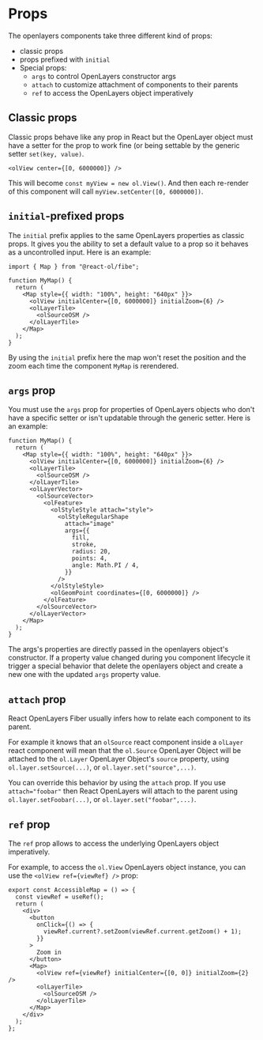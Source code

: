 # Props

The openlayers components take three different kind of props:

- classic props
- props prefixed with `initial`
- Special props:
  - `args` to control OpenLayers constructor args
  - `attach` to customize attachment of components to their parents
  - `ref` to access the OpenLayers object imperatively

## Classic props

Classic props behave like any prop in React but the OpenLayer object must have a setter for the prop to work fine (or being settable by the generic setter `set(key, value)`.

```tsx
<olView center={[0, 6000000]} />
```

This will become `const myView = new ol.View()`. And then each re-render of this component will call `myView.setCenter([0, 6000000])`.

## `initial`-prefixed props

The `initial` prefix applies to the same OpenLayers properties as classic props.
It gives you the ability to set a default value to a prop so it behaves as a uncontrolled input. Here is an example:

```tsx
import { Map } from "@react-ol/fibe";

function MyMap() {
  return (
    <Map style={{ width: "100%", height: "640px" }}>
      <olView initialCenter={[0, 6000000]} initialZoom={6} />
      <olLayerTile>
        <olSourceOSM />
      </olLayerTile>
    </Map>
  );
}
```

By using the `initial` prefix here the map won't reset the position and the zoom each time the component `MyMap` is rerendered.

## `args` prop

You must use the `args` prop for properties of OpenLayers objects who don't have a specific setter or isn't updatable through the generic setter. Here is an example:

```tsx
function MyMap() {
  return (
    <Map style={{ width: "100%", height: "640px" }}>
      <olView initialCenter={[0, 6000000]} initialZoom={6} />
      <olLayerTile>
        <olSourceOSM />
      </olLayerTile>
      <olLayerVector>
        <olSourceVector>
          <olFeature>
            <olStyleStyle attach="style">
              <olStyleRegularShape
                attach="image"
                args={{
                  fill,
                  stroke,
                  radius: 20,
                  points: 4,
                  angle: Math.PI / 4,
                }}
              />
            </olStyleStyle>
            <olGeomPoint coordinates={[0, 6000000]} />
          </olFeature>
        </olSourceVector>
      </olLayerVector>
    </Map>
  );
}
```

The args's properties are directly passed in the openlayers object's constructor.
If a property value changed during you component lifecycle it trigger a special behavior that delete the openlayers object and create a new one with the updated `args` property value.

## `attach` prop

React OpenLayers Fiber usually infers how to relate each component to its parent.

For example it knows that an `olSource` react component inside a `olLayer` react component will mean that the `ol.Source` OpenLayer Object will be attached to the `ol.Layer` OpenLayer Object's `source` property, using `ol.layer.setSource(...)`, or `ol.layer.set("source",...)`.

You can override this behavior by using the `attach` prop. If you use `attach="foobar"` then React OpenLayers will attach to the parent using `ol.layer.setFoobar(...)`, or `ol.layer.set("foobar",...)`.

## `ref` prop

The `ref` prop allows to access the underlying OpenLayers object imperatively.

For example, to access the `ol.View` OpenLayers object instance, you can use the `<olView ref={viewRef} />` prop:

```tsx
export const AccessibleMap = () => {
  const viewRef = useRef();
  return (
    <div>
      <button
        onClick={() => {
          viewRef.current?.setZoom(viewRef.current.getZoom() + 1);
        }}
      >
        Zoom in
      </button>
      <Map>
        <olView ref={viewRef} initialCenter={[0, 0]} initialZoom={2} />
        <olLayerTile>
          <olSourceOSM />
        </olLayerTile>
      </Map>
    </div>
  );
};
```
